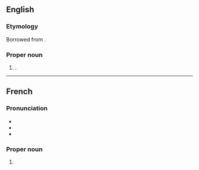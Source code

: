 ==English==
{{wp}}

===Etymology===
Borrowed from {{bor|en|fr|Alençon}}.

===Proper noun===
{{en-proper noun}}

# {{place|en|town/and/commune/non-city capital|dept/Orne|r/Normandy|c/France}}.

----

==French==
{{wikipedia|lang=fr}}

===Pronunciation===
* {{fr-IPA}}
* {{audio|fr|Fr-Paris--Alençon.ogg|Audio (Paris)}}
* {{audio|fr|Fr-Alençon.ogg|Audio}}

===Proper noun===
{{fr-proper noun}}

# {{place|fr|town/and/commune/non-city capital|dept/Orne|c/France|t1=Alençon}}